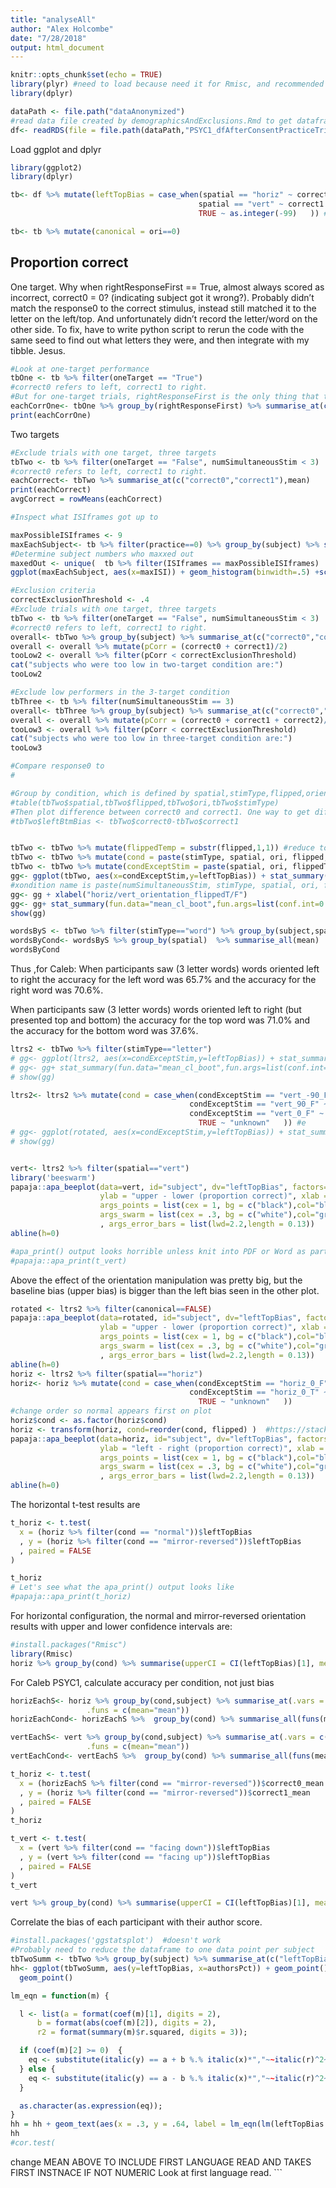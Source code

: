 ```yaml
---
title: "analyseAll"
author: "Alex Holcombe"
date: "7/28/2018"
output: html_document
---
```


```r
knitr::opts_chunk$set(echo = TRUE)
library(plyr) #need to load because need it for Rmisc, and recommended load it before dplyr
library(dplyr)
```

```r

dataPath <- file.path("dataAnonymized")
#read data file created by demographicsAndExclusions.Rmd to get dataframe after exclusions
df<- readRDS(file = file.path(dataPath,"PSYC1_dfAfterConsentPracticeTrialsExclusions.rda"))

```


Load ggplot and dplyr
```r
library(ggplot2)
library(dplyr)

tb<- df %>% mutate(leftTopBias = case_when(spatial == "horiz" ~ correct0 - correct1,
                                          spatial == "vert" ~ correct1 - correct0,   
                                          TRUE ~ as.integer(-99)   )) #else, but this shouldn't occur

tb<- tb %>% mutate(canonical = ori==0) 

```

## Proportion correct

One target.
Why when rightResponseFirst == True, almost always scored as incorrect, correct0 = 0? (indicating subject got it wrong?). Probably didn't match the response0 to the correct stimulus, instead still matched it to the  letter on the left/top. And unfortunately didn't record the letter/word on the other side. To fix, have to write python script to rerun the code with the same seed to find out what letters they were, and then integrate with my tibble. Jesus.

```r
#Look at one-target performance
tbOne <- tb %>% filter(oneTarget == "True") 
#correct0 refers to left, correct1 to right.
#But for one-target trials, rightResponseFirst is the only thing that tells you which side it was on.
eachCorrOne<- tbOne %>% group_by(rightResponseFirst) %>% summarise_at(c("correct0","correct1"),mean)
print(eachCorrOne)
```

Two targets

```r
#Exclude trials with one target, three targets
tbTwo <- tb %>% filter(oneTarget == "False", numSimultaneousStim < 3) 
#correct0 refers to left, correct1 to right.
eachCorrect<- tbTwo %>% summarise_at(c("correct0","correct1"),mean)
print(eachCorrect)
avgCorrect = rowMeans(eachCorrect)
```

```r

#Inspect what ISIframes got up to

maxPossibleISIframes <- 9
maxEachSubject<- tb %>% filter(practice==0) %>% group_by(subject) %>% summarise(maxISI = max(ISIframes))
#Determine subject numbers who maxxed out
maxedOut <- unique(  tb %>% filter(ISIframes == maxPossibleISIframes)   )
ggplot(maxEachSubject, aes(x=maxISI)) + geom_histogram(binwidth=.5) +scale_x_continuous(breaks=seq(2,9))
```


```r
#Exclusion criteria
correctExclusionThreshold <- .4
#Exclude trials with one target, three targets
tbTwo <- tb %>% filter(oneTarget == "False", numSimultaneousStim < 3) 
#correct0 refers to left, correct1 to right.
overall<- tbTwo %>% group_by(subject) %>% summarise_at(c("correct0","correct1"),mean)
overall <- overall %>% mutate(pCorr = (correct0 + correct1)/2)
tooLow2 <- overall %>% filter(pCorr < correctExclusionThreshold)
cat("subjects who were too low in two-target condition are:")
tooLow2

#Exclude low performers in the 3-target condition
tbThree <- tb %>% filter(numSimultaneousStim == 3) 
overall<- tbThree %>% group_by(subject) %>% summarise_at(c("correct0","correct1","correct2"),mean)
overall <- overall %>% mutate(pCorr = (correct0 + correct1 + correct2)/3)
tooLow3 <- overall %>% filter(pCorr < correctExclusionThreshold)
cat("subjects who were too low in three-target condition are:")
tooLow3

```

```r

#Compare response0 to 
#
```

```r
#Group by condition, which is defined by spatial,stimType,flipped,orient
#table(tbTwo$spatial,tbTwo$flipped,tbTwo$ori,tbTwo$stimType)
#Then plot difference between correct0 and correct1. One way to get difference is subtract correct1 from correct0 and average
#tbTwo$leftBtmBias <- tbTwo$correct0-tbTwo$correct1


tbTwo <- tbTwo %>% mutate(flippedTemp = substr(flipped,1,1)) #reduce to first letter only
tbTwo <- tbTwo %>% mutate(cond = paste(stimType, spatial, ori, flipped, sep = '_'))
tbTwo <- tbTwo %>% mutate(condExceptStim = paste(spatial, ori, flippedTemp, sep = '_'))
gg<- ggplot(tbTwo, aes(x=condExceptStim,y=leftTopBias)) + stat_summary(fun.y="mean",geom="point",size=2, alpha=.5) + facet_grid(stimType~.)
#xondition name is paste(numSimultaneousStim, stimType, spatial, ori, flipped, sep = '_'))
gg<- gg + xlabel("horiz/vert_orientation_flippedT/F")
gg<- gg+ stat_summary(fun.data="mean_cl_boot",fun.args=list(conf.int=0.95),geom="errorbar",width=.3,size=1) 
show(gg)

```

```r
wordsByS <- tbTwo %>% filter(stimType=="word") %>% group_by(subject,spatial) %>% summarise_at(c("correct0","correct1"),mean)
wordsByCond<- wordsByS %>% group_by(spatial)  %>% summarise_all(mean)
wordsByCond
```
Thus ,for Caleb:
When participants saw (3 letter words) words oriented left to right the accuracy for the left word was 65.7% and the accuracy for the right word was 70.6%.

When participants saw (3 letter words) words oriented left to right (but presented top and bottom) the accuracy for the top word was 71.0% and the accuracy for the bottom word was 37.6%.

```r
ltrs2 <- tbTwo %>% filter(stimType=="letter")
# gg<- ggplot(ltrs2, aes(x=condExceptStim,y=leftTopBias)) + stat_summary(fun.y="mean",geom="point",size=2, alpha=.5) + facet_grid(.~canonical)
# gg<- gg+ stat_summary(fun.data="mean_cl_boot",fun.args=list(conf.int=0.95),geom="errorbar",width=.3,size=1) 
# show(gg)

ltrs2<- ltrs2 %>% mutate(cond = case_when(condExceptStim == "vert_-90_F" ~ "facing up",
                                        condExceptStim == "vert_90_F" ~ "facing down", 
                                        condExceptStim == "vert_0_F" ~ "facing right",
                                          TRUE ~ "unknown"   )) #e
# gg<- ggplot(rotated, aes(x=condExceptStim,y=leftTopBias)) + stat_summary(fun.y="mean",geom="point",size=2, alpha=.5) + stat_summary(fun.data="mean_cl_boot",fun.args=list(conf.int=0.95),geom="errorbar",width=.3,size=1) 
# show(gg)


vert<- ltrs2 %>% filter(spatial=="vert")
library('beeswarm')
papaja::apa_beeplot(data=vert, id="subject", dv="leftTopBias", factors="cond",
                    ylab = "upper - lower (proportion correct)", xlab = "orientation",
                    args_points = list(cex = 1, bg = c("black"),col="black"),
                    args_swarm = list(cex = .3, bg = c("white"),col="grey50"),
                    , args_error_bars = list(lwd=2.2,length = 0.13))
abline(h=0)

#apa_print() output looks horrible unless knit into PDF or Word as part of a papaja document
#papaja::apa_print(t_vert)

```
Above the effect of the orientation manipulation was pretty big, but the baseline bias (upper bias) is bigger than the left bias seen in the other plot.

```r
rotated <- ltrs2 %>% filter(canonical==FALSE)
papaja::apa_beeplot(data=rotated, id="subject", dv="leftTopBias", factors="cond",
                    ylab = "upper - lower (proportion correct)", xlab = "orientation",
                    args_points = list(cex = 1, bg = c("black"),col="black"),
                    args_swarm = list(cex = .3, bg = c("white"),col="grey50"),
                    , args_error_bars = list(lwd=2.2,length = 0.13))
abline(h=0)
horiz <- ltrs2 %>% filter(spatial=="horiz")
horiz<- horiz %>% mutate(cond = case_when(condExceptStim == "horiz_0_F" ~ "normal",
                                        condExceptStim == "horiz_0_T" ~ "mirror-reversed",   
                                          TRUE ~ "unknown"   )) 
#change order so normal appears first on plot
horiz$cond <- as.factor(horiz$cond)
horiz <- transform(horiz, cond=reorder(cond, flipped) )  #https://stackoverflow.com/a/3744432/302378
papaja::apa_beeplot(data=horiz, id="subject", dv="leftTopBias", factors="cond",
                    ylab = "left - right (proportion correct)", xlab = "orientation",
                    args_points = list(cex = 1, bg = c("black"),col="black"),
                    args_swarm = list(cex = .3, bg = c("white"),col="grey50"),
                    , args_error_bars = list(lwd=2.2,length = 0.13))
abline(h=0)
```

The horizontal t-test results are
```r
t_horiz <- t.test(
  x = (horiz %>% filter(cond == "normal"))$leftTopBias
  , y = (horiz %>% filter(cond == "mirror-reversed"))$leftTopBias
  , paired = FALSE
)

t_horiz
# Let's see what the apa_print() output looks like
#papaja::apa_print(t_horiz)
```

For horizontal configuration, the normal and mirror-reversed orientation results with upper and lower confidence intervals are:
```r
#install.packages("Rmisc")
library(Rmisc)
horiz %>% group_by(cond) %>% summarise(upperCI = CI(leftTopBias)[1], mean=mean(leftTopBias), lower= CI(leftTopBias)[3])
```

For Caleb PSYC1, calculate accuracy per condition, not just bias
```r
horizEachS<- horiz %>% group_by(cond,subject) %>% summarise_at(.vars = c("correct0","correct1"),
                 .funs = c(mean="mean"))
horizEachCond<- horizEachS %>%  group_by(cond) %>% summarise_all(funs(mean))
````

```r
vertEachS<- vert %>% group_by(cond,subject) %>% summarise_at(.vars = c("correct0","correct1"),
                 .funs = c(mean="mean"))
vertEachCond<- vertEachS %>%  group_by(cond) %>% summarise_all(funs(mean))
````


```r

t_horiz <- t.test(
  x = (horizEachS %>% filter(cond == "mirror-reversed"))$correct0_mean
  , y = (horiz %>% filter(cond == "mirror-reversed"))$correct1_mean
  , paired = FALSE
)
t_horiz
```

```r
t_vert <- t.test(
  x = (vert %>% filter(cond == "facing down"))$leftTopBias
  , y = (vert %>% filter(cond == "facing up"))$leftTopBias
  , paired = FALSE
)
t_vert
```

```r
vert %>% group_by(cond) %>% summarise(upperCI = CI(leftTopBias)[1], mean=mean(leftTopBias), lower= CI(leftTopBias)[3])

```

Correlate the bias of each participant with their author score.
```r
#install.packages('ggstatsplot')  #doesn't work
#Probably need to reduce the dataframe to one data point per subject
tbTwoSumm <- tbTwo %>% group_by(subject) %>% summarise_at(c("leftTopBias", "authorsPct", "authorsRaw", "authorsTotalChosen"),mean)
hh<- ggplot(tbTwoSumm, aes(y=leftTopBias, x=authorsPct)) + geom_point() +   geom_smooth(method="lm",se=FALSE) +
  geom_point() 

lm_eqn = function(m) {

  l <- list(a = format(coef(m)[1], digits = 2),
      b = format(abs(coef(m)[2]), digits = 2),
      r2 = format(summary(m)$r.squared, digits = 3));

  if (coef(m)[2] >= 0)  {
    eq <- substitute(italic(y) == a + b %.% italic(x)*","~~italic(r)^2~"="~r2,l)
  } else {
    eq <- substitute(italic(y) == a - b %.% italic(x)*","~~italic(r)^2~"="~r2,l)    
  }

  as.character(as.expression(eq));                 
}
hh = hh + geom_text(aes(x = .3, y = .64, label = lm_eqn(lm(leftTopBias ~ authorsPct, tbTwoSumm))), parse = TRUE)
hh
#cor.test(
```
change MEAN ABOVE TO INCLUDE FIRST LANGUAGE READ AND TAKES FIRST INSTNACE IF NOT NUMERIC
Look at first language read.
```